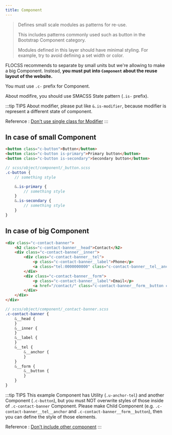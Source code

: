 ```yaml
---
title: Component
---
```


> Defines small scale modules as patterns for re-use.
>
> This includes patterns commonly used such as button in the Bootstrap Component category.
>
> Modules defined in this layer should have minimal styling. For example, try to avoid defining a set width or color.

FLOCSS recommends to separate by small units but we're allowing to make a big Component. Instead, **you must put into `Component` about the reuse layout of the website.**

You must use `.c-` prefix for Component.

About modifire, you should use SMACSS State pattern (`.is-` prefix).

:::tip TIPS
About modifier, please put like `&.is-modifier`, because modifier is represent a different state of component.

Reference : [Don't use single class for Modifier](../important/modifier)
:::

## In case of small Component

```html
<button class="c-button">Button</button>
<button class="c-button is-primary">Primary button</button>
<button class="c-button is-secondary">Secondary button</button>
```

```scss
// scss/object/component/_button.scss
.c-button {
    // something style

    &.is-primary {
        // something style
    }
    &.is-secondary {
        // something style
    }
}
```

## In case of big Component

```html
<div class="c-contact-banner">
    <h2 class="c-contact-banner__head">Contact</h2>
    <div class="c-contact-banner__inner">
        <div class="c-contact-banner__tel">
            <p class="c-contact-banner__label">Phone</p>
            <a class="tel:0000000000" class="c-contact-banner__tel__anchor u-anchor-tel">000-000-0000</a>
        </div>
        <div class="c-contact-banner__form">
            <p class="c-contact-banner__label">Email</p>
            <a href="/contact/" class="c-contact-banner__form__button c-button">Contact form</a>
        </div>
    </div>
</div>
```

```scss
// scss/object/component/_contact-banner.scss
.c-contact-banner {
    &__head {
    }
    &__inner {
    }
    &__label {
    }
    &__tel {
        &__anchor {
        }
    }
    &__form {
        &__button {
        }
    }
}
```

:::tip TIPS
This example Component has Utility (`.u-anchor-tel`) and another Component (`.c-button`), but you must NOT overwrite styles of those inside of `.c-contact-banner` Component. Please make Child Component (e.g. `.c-contact-banner__tel__anchor` and `.c-contact-banner__form__button`), then you can define the style of those elements.

Reference : [Don't include other component](/docs/html/methodologies/important/child)
:::